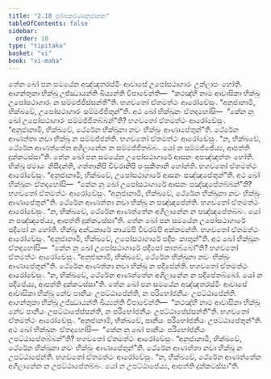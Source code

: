 ```yaml
---
title: "2.18 පුබ්බකරණානුජානන"
tableOfContents: false
sidebar:
  order: 10
type: "tipitaka"
basket: "vi"
book: "vi-maha"
---
```



<DynamicBreadcrumb />

<Division number="159" book="vi-maha">

<Paragraph number="661" book="vi-maha">
තේන ඛෝ පන සමයේන අඤ්ඤතරස්මිං ආවාසේ උපෝසථාගාරං උක්ලාපං හෝති. ආගන්තුකා භික්ඛූ උජ්ඣායන්ති ඛිය්‍යන්ති විපාචේන්ති—  “කථඤ්හි නාම ආවාසිකා භික්ඛූ උපෝසථාගාරං න සම්මජ්ජිස්සන්තී”ති. භගවතෝ ඒතමත්ථං ආරෝචේසුං. “අනුජානාමි, භික්ඛවේ, උපෝසථාගාරං සම්මජ්ජිතුන්”ති.
</Paragraph>

<Paragraph number="662" book="vi-maha">
අථ ඛෝ භික්ඛූනං ඒතදහෝසි—  “කේන නු ඛෝ උපෝසථාගාරං සම්මජ්ජිතබ්බන්”ති? භගවතෝ ඒතමත්ථං ආරෝචේසුං. “අනුජානාමි, භික්ඛවේ, ථේරේන භික්ඛුනා නවං භික්ඛුං ආණාපේතුන්”ති.
</Paragraph>

<Paragraph number="663" book="vi-maha">
ථේරේන ආණත්තා නවා භික්ඛූ න සම්මජ්ජන්ති. භගවතෝ ඒතමත්ථං ආරෝචේසුං. “න, භික්ඛවේ, ථේරේන ආණත්තේන අගිලානේන න සම්මජ්ජිතබ්බං. යෝ න සම්මජ්ජේය්‍ය, ආපත්ති දුක්කටස්සා”ති.
</Paragraph>

</Division>
<Division number="160" book="vi-maha">

<Paragraph number="664" book="vi-maha">
තේන ඛෝ පන සමයේන උපෝසථාගාරේ ආසනං අපඤ්ඤත්තං හෝති. භික්ඛූ ඡමායං නිසීදන්ති, ගත්තානිපි චීවරානිපි පංසුකිතානි හෝන්ති. භගවතෝ ඒතමත්ථං ආරෝචේසුං. “අනුජානාමි, භික්ඛවේ, උපෝසථාගාරේ ආසනං පඤ්ඤපේතුන්”ති.
</Paragraph>

<Paragraph number="665" book="vi-maha">
අථ ඛෝ භික්ඛූනං ඒතදහෝසි—  “කේන නු ඛෝ උපෝසථාගාරේ ආසනං පඤ්ඤපේතබ්බන්”ති? භගවතෝ ඒතමත්ථං ආරෝචේසුං. “අනුජානාමි, භික්ඛවේ, ථේරේන භික්ඛුනා නවං භික්ඛුං ආණාපේතුන්”ති.
</Paragraph>

<Paragraph number="666" book="vi-maha">
ථේරේන ආණත්තා නවා භික්ඛූ න පඤ්ඤපේන්ති. භගවතෝ ඒතමත්ථං ආරෝචේසුං. “න, භික්ඛවේ, ථේරේන ආණත්තේන අගිලානේන න පඤ්ඤපේතබ්බං. යෝ න පඤ්ඤපේය්‍ය, ආපත්ති දුක්කටස්සා”ති.
</Paragraph>

</Division>
<Division number="161" book="vi-maha">

<Paragraph number="667" book="vi-maha">
තේන ඛෝ පන සමයේන උපෝසථාගාරේ පදීපෝ න හෝති. භික්ඛූ අන්ධකාරේ කායම්පි චීවරම්පි අක්කමන්ති. භගවතෝ ඒතමත්ථං ආරෝචේසුං. “අනුජානාමි, භික්ඛවේ, උපෝසථාගාරේ පදීපං කාතුන්”ති.
</Paragraph>

<Paragraph number="668" book="vi-maha">
අථ ඛෝ භික්ඛූනං ඒතදහෝසි—  “කේන නු ඛෝ උපෝසථාගාරේ පදීපෝ කාතබ්බෝ”ති? භගවතෝ ඒතමත්ථං ආරෝචේසුං. “අනුජානාමි, භික්ඛවේ, ථේරේන භික්ඛුනා නවං භික්ඛුං ආණාපේතුන්”ති.
</Paragraph>

<Paragraph number="669" book="vi-maha">
ථේරේන ආණත්තා නවා භික්ඛූ න පදීපේන්ති. භගවතෝ ඒතමත්ථං ආරෝචේසුං. “න, භික්ඛවේ, ථේරේන ආණත්තේන අගිලානේන න පදීපේතබ්බෝ. යෝ න පදීපේය්‍ය, ආපත්ති දුක්කටස්සා”ති.
</Paragraph>

</Division>
<Division number="162" book="vi-maha">

<Paragraph number="670" book="vi-maha">
තේන ඛෝ පන සමයේන අඤ්ඤතරස්මිං ආවාසේ ආවාසිකා භික්ඛූ නේව පානීයං උපට්ඨාපේන්ති, න පරිභෝජනීයං උපට්ඨාපේන්ති. ආගන්තුකා භික්ඛූ උජ්ඣායන්ති ඛිය්‍යන්ති විපාචේන්ති—  “කථඤ්හි නාම ආවාසිකා භික්ඛූ නේව පානීයං උපට්ඨාපේස්සන්ති, න පරිභෝජනීයං උපට්ඨාපේස්සන්තී”ති. භගවතෝ ඒතමත්ථං ආරෝචේසුං. “අනුජානාමි, භික්ඛවේ, පානීයං පරිභෝජනීයං උපට්ඨාපේතුන්”ති.
</Paragraph>

<Paragraph number="671" book="vi-maha">
අථ ඛෝ භික්ඛූනං ඒතදහෝසි—  “කේන නු ඛෝ පානීයං පරිභෝජනීයං උපට්ඨාපේතබ්බන්”ති? භගවතෝ ඒතමත්ථං ආරෝචේසුං. “අනුජානාමි, භික්ඛවේ, ථේරේන භික්ඛුනා නවං භික්ඛුං ආණාපේතුන්”ති.
</Paragraph>

<Paragraph number="672" book="vi-maha">
ථේරේන ආණත්තා නවා භික්ඛූ න උපට්ඨාපේන්ති. භගවතෝ ඒතමත්ථං ආරෝචේසුං. “න, භික්ඛවේ, ථේරේන ආණත්තේන අගිලානේන න උපට්ඨාපේතබ්බං. යෝ න උපට්ඨාපේය්‍ය, ආපත්ති දුක්කටස්සා”ති.
</Paragraph>
</Division>